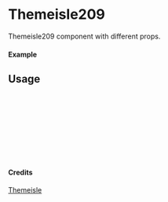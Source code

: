 
<Meta of={Themeisle209} title="Themeisle/Themeisle209" />

# Themeisle209

Themeisle209 component with different props.

#### Example

<Canvas of={Themeisle209.Primary} />

## Usage

```ts
import { Themeisle209 } from "yadl-ui";

const Example = () => {
  return (
      <Themeisle209 />
  );
};

export default Example;
```

#### Credits
[Themeisle](https://themeisle.com/illustrations/)
